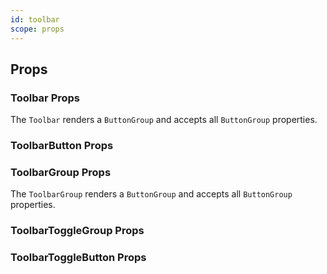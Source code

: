 ```yaml
---
id: toolbar
scope: props
---
```


## Props

### Toolbar Props

The `Toolbar` renders a `ButtonGroup` and accepts all `ButtonGroup` properties.

### ToolbarButton Props

<PropsTable of="ToolbarButton" />

### ToolbarGroup Props

The `ToolbarGroup` renders a `ButtonGroup` and accepts all `ButtonGroup` properties.

<PropsTable of="ToolbarGroup" />

### ToolbarToggleGroup Props

<PropsTable of="ToolbarToggleGroup" />

### ToolbarToggleButton Props

<PropsTable of="ToolbarToggleButton" />

